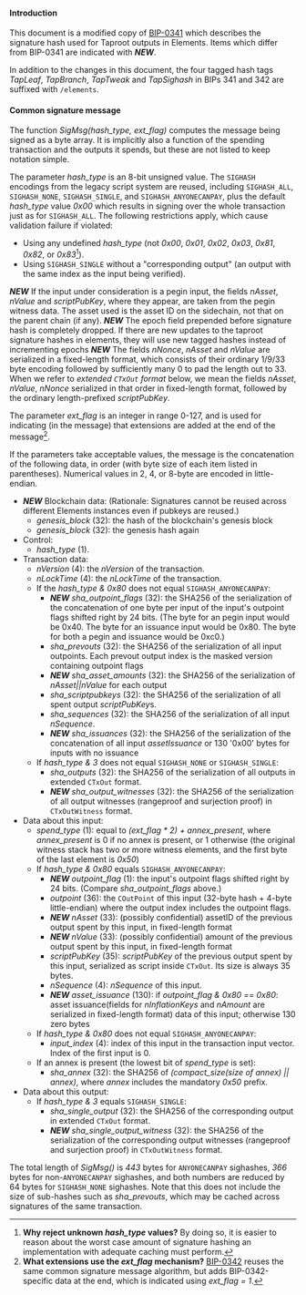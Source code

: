 ==== Introduction ====

This document is a modified copy of [https://github.com/bitcoin/bips/blob/master/bip-0341.mediawiki BIP-0341] which describes the signature hash used for Taproot outputs in Elements.
Items which differ from BIP-0341 are indicated with '''''NEW'''''.

In addition to the changes in this document, the four tagged hash tags ''TapLeaf'', ''TapBranch'', ''TapTweak'' and ''TapSighash'' in BIPs 341 and 342 are suffixed with <tt>/elements</tt>.

==== Common signature message ====

The function ''SigMsg(hash_type, ext_flag)'' computes the message being signed as a byte array. It is implicitly also a function of the spending transaction and the outputs it spends, but these are not listed to keep notation simple.

The parameter ''hash_type'' is an 8-bit unsigned value. The <code>SIGHASH</code> encodings from the legacy script system are reused, including <code>SIGHASH_ALL</code>, <code>SIGHASH_NONE</code>, <code>SIGHASH_SINGLE</code>, and <code>SIGHASH_ANYONECANPAY</code>, plus the default ''hash_type'' value ''0x00'' which results in signing over the whole transaction just as for <code>SIGHASH_ALL</code>. The following restrictions apply, which cause validation failure if violated:
* Using any undefined ''hash_type'' (not ''0x00'', ''0x01'', ''0x02'', ''0x03'', ''0x81'', ''0x82'', or ''0x83''<ref>'''Why reject unknown ''hash_type'' values?''' By doing so, it is easier to reason about the worst case amount of signature hashing an implementation with adequate caching must perform.</ref>).
* Using <code>SIGHASH_SINGLE</code> without a "corresponding output" (an output with the same index as the input being verified).

'''''NEW''''' If the input under consideration is a pegin input, the fields ''nAsset'', ''nValue'' and ''scriptPubKey'', where they appear, are taken from the pegin witness data. The asset used is the asset ID on the sidechain, not that on the parent chain (if any).
'''''NEW''''' The epoch field prepended before signature hash is completely dropped. If there are new updates to the taproot signature hashes in elements, they will use new tagged hashes instead of incrementing epochs
'''''NEW''''' The fields ''nNonce'', ''nAsset'' and ''nValue'' are serialized in a fixed-length format, which consists of their ordinary 1/9/33 byte encoding followed by sufficiently many 0 to pad the length out to 33. When we refer to ''extended <code>CTxOut</code> format'' below, we mean the fields ''nAsset'', ''nValue'', ''nNonce'' serialized in that order in fixed-length format, followed by the ordinary length-prefixed ''scriptPubKey''.

The parameter ''ext_flag'' is an integer in range 0-127, and is used for indicating (in the message) that extensions are added at the end of the message<ref>'''What extensions use the ''ext_flag'' mechanism?''' [https://github.com/bitcoin/bips/blob/master/bip-0342.mediawiki BIP-0342] reuses the same common signature message algorithm, but adds BIP-0342-specific data at the end, which is indicated using ''ext_flag = 1''.</ref>.

If the parameters take acceptable values, the message is the concatenation of the following data, in order (with byte size of each item listed in parentheses). Numerical values in 2, 4, or 8-byte are encoded in little-endian.


* '''''NEW''''' Blockchain data: (Rationale: Signatures cannot be reused across different Elements instances even if pubkeys are reused.)
** ''genesis_block'' (32): the hash of the blockchain's genesis block
** ''genesis_block'' (32): the genesis hash again
* Control:
** ''hash_type'' (1).
* Transaction data:
** ''nVersion'' (4): the ''nVersion'' of the transaction.
** ''nLockTime'' (4): the ''nLockTime'' of the transaction.
** If the ''hash_type & 0x80'' does not equal <code>SIGHASH_ANYONECANPAY</code>:
*** '''''NEW''''' ''sha_outpoint_flags'' (32): the SHA256 of the serialization of the concatenation of one byte per input of the input's outpoint flags shifted right by 24 bits. (The byte for an pegin input would be 0x40. The byte for an issuance input would be 0x80. The byte for both a pegin and issuance would be 0xc0.)
*** ''sha_prevouts'' (32): the SHA256 of the serialization of all input outpoints. Each prevout output index is the masked version containing outpoint flags
*** '''''NEW''''' ''sha_asset_amounts'' (32): the SHA256 of the serialization of ''nAsset||nValue'' for each output
*** ''sha_scriptpubkeys'' (32): the SHA256 of the serialization of all spent output ''scriptPubKey''s.
*** ''sha_sequences'' (32): the SHA256 of the serialization of all input ''nSequence''.
*** '''''NEW''''' ''sha_issuances'' (32): the SHA256 of the serialization of the concatenation of all input ''assetIssuance'' or 130 '0x00' bytes for inputs with no issuance
** If ''hash_type & 3'' does not equal <code>SIGHASH_NONE</code> or <code>SIGHASH_SINGLE</code>:
*** ''sha_outputs'' (32): the SHA256 of the serialization of all outputs in extended <code>CTxOut</code> format.
*** '''''NEW''''' ''sha_output_witnesses'' (32): the SHA256 of the serialization of all output witnesses (rangeproof and surjection proof) in <code>CTxOutWitness</code> format.
* Data about this input:
** ''spend_type'' (1): equal to ''(ext_flag * 2) + annex_present'', where ''annex_present'' is 0 if no annex is present, or 1 otherwise (the original witness stack has two or more witness elements, and the first byte of the last element is ''0x50'')
** If ''hash_type & 0x80'' equals <code>SIGHASH_ANYONECANPAY</code>:
*** '''''NEW''''' ''outpoint_flag'' (1): the input's outpoint flags shifted right by 24 bits. (Compare ''sha_outpoint_flags'' above.)
*** ''outpoint'' (36): the <code>COutPoint</code> of this input (32-byte hash + 4-byte little-endian) where the output index includes the outpoint flags.
*** '''''NEW''''' ''nAsset'' (33): (possibly confidential) assetID of the previous output spent by this input, in fixed-length format
*** '''''NEW''''' ''nValue'' (33): (possibly confidential) amount of the previous output spent by this input, in fixed-length format
*** ''scriptPubKey'' (35): ''scriptPubKey'' of the previous output spent by this input, serialized as script inside <code>CTxOut</code>. Its size is always 35 bytes.
*** ''nSequence'' (4): ''nSequence'' of this input.
*** '''''NEW''''' ''asset_issuance'' (130): if ''outpoint_flag & 0x80 == 0x80'': asset issuance(fields for ''nInflationKeys'' and ''nAmount'' are serialized in fixed-length format) data of this input; otherwise 130 zero bytes
** If ''hash_type & 0x80'' does not equal <code>SIGHASH_ANYONECANPAY</code>:
*** ''input_index'' (4): index of this input in the transaction input vector. Index of the first input is 0.
** If an annex is present (the lowest bit of ''spend_type'' is set):
*** ''sha_annex'' (32): the SHA256 of ''(compact_size(size of annex) || annex)'', where ''annex'' includes the mandatory ''0x50'' prefix.
* Data about this output:
** If ''hash_type & 3'' equals <code>SIGHASH_SINGLE</code>:
*** ''sha_single_output'' (32): the SHA256 of the corresponding output in extended <code>CTxOut</code> format.
*** '''''NEW''''' ''sha_single_output_witness'' (32): the SHA256 of the serialization of the corresponding output witnesses (rangeproof and surjection proof) in <code>CTxOutWitness</code> format.

The total length of ''SigMsg()'' is ''443'' bytes for <code>ANYONECANPAY</code> sighashes, ''366'' bytes for non-<code>ANYONECANPAY</code> sighashes, and both numbers are reduced by 64 bytes for <code>SIGHASH_NONE</code> sighashes. Note that this does not include the size of sub-hashes such as ''sha_prevouts'', which may be cached across signatures of the same transaction.

